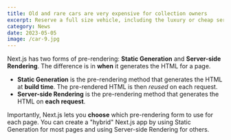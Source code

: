 ```yaml
---
title: Old and rare cars are very expensive for collection owners
excerpt: Reserve a full size vehicle, including the luxury or cheap services. Vehicle make and model is subject to location and availability. Similar make and models include the following all types of vendors.
category: News
date: 2023-05-05
image: /car-9.jpg
---
```


Next.js has two forms of pre-rendering: **Static Generation** and **Server-side Rendering**. The difference is in **when** it generates the HTML for a page.

- **Static Generation** is the pre-rendering method that generates the HTML at **build time**. The pre-rendered HTML is then _reused_ on each request.
- **Server-side Rendering** is the pre-rendering method that generates the HTML on **each request**.

Importantly, Next.js lets you **choose** which pre-rendering form to use for each page. You can create a "hybrid" Next.js app by using Static Generation for most pages and using Server-side Rendering for others.